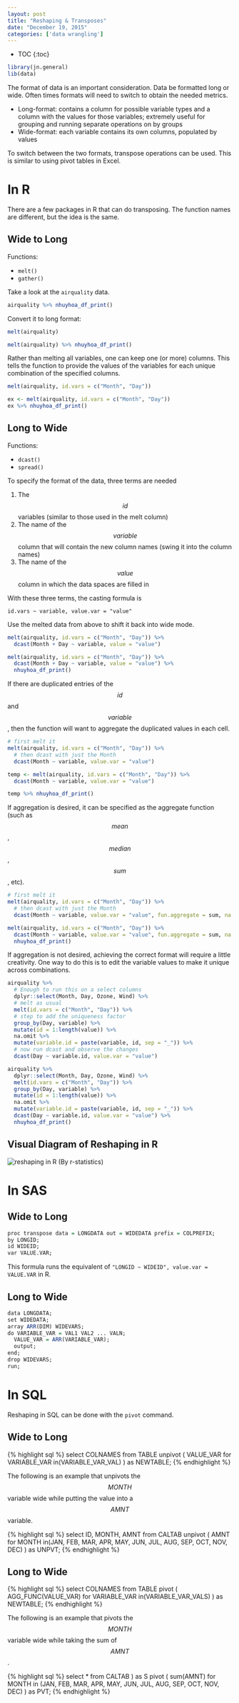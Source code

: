 ```yaml
---
layout: post
title: "Reshaping & Transposes"
date: "December 19, 2015"
categories: ['data wrangling']
---
```


* TOC
{:toc}

```r
library(jn.general)
lib(data)
```


The format of data is an important consideration. Data be formatted long or wide. Often times formats will need to switch to obtain the needed metrics. 

* Long-format: contains a column for possible variable types and a column with the values for those variables; extremely useful for grouping and running separate operations on by groups
* Wide-format: each variable contains its own columns, populated by values

To switch between the two formats, transpose operations can be used. This is similar to using pivot tables in Excel. 

# In R
There are a few packages in R that can do transposing. The function names are different, but the idea is the same. 

## Wide to Long

Functions:

* `melt()`
* `gather()`

Take a look at the `airquality` data. 

<div class = "dftab">
```r
airquality %>% nhuyhoa_df_print()
```
</div><p></p>

Convert it to long format:
```r
melt(airquality)
```

<div class = "dftab">
```r
melt(airquality) %>% nhuyhoa_df_print()
```
</div><p></p>

Rather than melting all variables, one can keep one (or more) columns. This tells the function to provide the values of the variables for each unique combination of the specified columns.

```r
melt(airquality, id.vars = c("Month", "Day"))
```

<div class = "dftab">
```r
ex <- melt(airquality, id.vars = c("Month", "Day"))
ex %>% nhuyhoa_df_print()
```
</div><p></p>

## Long to Wide

Functions:

* `dcast()`
* `spread()`

To specify the format of the data, three terms are needed 

1. The $$id$$ variables (similar to those used in the melt column)
2. The name of the $$variable$$ column that will contain the new column names (swing it into the column names)
3. The name of the $$value$$ column in which the data spaces are filled in

With these three terms, the casting formula is

`id.vars ~ variable, value.var = "value"`

Use the melted data from above to shift it back into wide mode.
```r
melt(airquality, id.vars = c("Month", "Day")) %>% 
  dcast(Month + Day ~ variable, value = "value")
```

<div class = "dftab">
```r
melt(airquality, id.vars = c("Month", "Day")) %>% 
  dcast(Month + Day ~ variable, value = "value") %>% 
  nhuyhoa_df_print()
```
</div><p></p>

If there are duplicated entries of the $$id$$ and $$variable$$, then the function will want to aggregate the duplicated values in each cell. 

```r
# first melt it
melt(airquality, id.vars = c("Month", "Day")) %>% 
  # then dcast with just the Month
  dcast(Month ~ variable, value.var = "value")
```

```r
temp <- melt(airquality, id.vars = c("Month", "Day")) %>% 
  dcast(Month ~ variable, value.var = "value")
```

<div class = "dftab">
```r
temp %>% nhuyhoa_df_print()
```
</div><p></p>

If aggregation is desired, it can be specified as the aggregate function (such as $$mean$$, $$median$$, $$sum$$, etc). 

```r
# first melt it
melt(airquality, id.vars = c("Month", "Day")) %>% 
  # then dcast with just the Month
  dcast(Month ~ variable, value.var = "value", fun.aggregate = sum, na.rm = TRUE)
```

<div class = "dftab">
```r
melt(airquality, id.vars = c("Month", "Day")) %>% 
  dcast(Month ~ variable, value.var = "value", fun.aggregate = sum, na.rm = TRUE) %>% 
  nhuyhoa_df_print()
```
</div><p></p>

If aggregation is not desired, achieving the correct format will require a little creativity. One way to do this is to edit the variable values to make it unique across combinations.

```r
airquality %>% 
  # Enough to run this on a select columns
  dplyr::select(Month, Day, Ozone, Wind) %>% 
  # melt as usual
  melt(id.vars = c("Month", "Day")) %>% 
  # step to add the uniqueness factor
  group_by(Day, variable) %>% 
  mutate(id = 1:length(value)) %>% 
  na.omit %>% 
  mutate(variable.id = paste(variable, id, sep = "_")) %>% 
  # now run dcast and observe the changes
  dcast(Day ~ variable.id, value.var = "value")
```

<div class = "dftab">
```r
airquality %>% 
  dplyr::select(Month, Day, Ozone, Wind) %>% 
  melt(id.vars = c("Month", "Day")) %>% 
  group_by(Day, variable) %>% 
  mutate(id = 1:length(value)) %>% 
  na.omit %>% 
  mutate(variable.id = paste(variable, id, sep = "_")) %>% 
  dcast(Day ~ variable.id, value.var = "value") %>% 
  nhuyhoa_df_print()
```
</div><p></p>

## Visual Diagram of Reshaping in R

![reshaping in R](http://jnguyen92.github.io/nhuyhoa/figure/images/transpose.png)
(By r-statistics)

# In SAS

## Wide to Long

```r
proc transpose data = LONGDATA out = WIDEDATA prefix = COLPREFIX;
by LONGID;
id WIDEID;
var VALUE.VAR;
```

This formula runs the equivalent of `"LONGID ~ WIDEID", value.var = VALUE.VAR` in R.

## Long to Wide

```r
data LONGDATA;
set WIDEDATA;
array ARR(DIM) WIDEVARS;
do VARIABLE_VAR = VAL1 VAL2 ... VALN;
  VALUE_VAR = ARR(VARIABLE_VAR);
  output;
end;
drop WIDEVARS;
run;
```

# In SQL

Reshaping in SQL can be done with the `pivot` command. 

## Wide to Long

{% highlight sql %}
select COLNAMES
from TABLE
unpivot (
  VALUE_VAR 
  for VARIABLE_VAR 
  in(VARIABLE_VAR_VAL)
) as NEWTABLE;
{% endhighlight %}

The following is an example that unpivots the $$MONTH$$ variable wide while putting the value into a $$AMNT$$ variable.

{% highlight sql %}
select ID, MONTH, AMNT
from CALTAB
unpivot ( 
  AMNT 
  for MONTH 
  in(JAN, FEB, MAR, APR, MAY, JUN, JUL, AUG, SEP, OCT, NOV, DEC)
) as UNPVT;
{% endhighlight %}

## Long to Wide

{% highlight sql %}
select COLNAMES
from TABLE
pivot ( 
  AGG_FUNC(VALUE_VAR) 
  for VARIABLE_VAR 
  in(VARIABLE_VAR_VALS)
) as NEWTABLE;
{% endhighlight %}

The following is an example that pivots the $$MONTH$$ variable wide while taking the sum of $$AMNT$$.

{% highlight sql %}
select *
from CALTAB
) as S
pivot (
  sum(AMNT)
  for MONTH 
  in (JAN, FEB, MAR, APR, MAY, JUN, JUL, AUG, SEP, OCT, NOV, DEC)
) as PVT;
{% endhighlight %}

